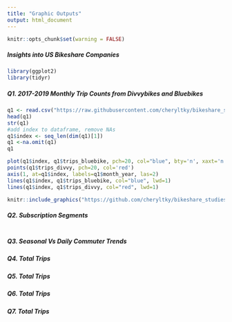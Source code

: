 ```yaml
---
title: "Graphic Outputs"
output: html_document
---
```


```r
knitr::opts_chunk$set(warning = FALSE)
```
##### Insights into US Bikeshare Companies 

```r
library(ggplot2)
library(tidyr)
```

##### Q1. 2017-2019 Monthly Trip Counts from Divvybikes and Bluebikes

```r
q1 <- read.csv("https://raw.githubusercontent.com/cheryltky/bikeshare_studies/main/csvdata/Q1.csv", sep=",", header = T)
head(q1)
str(q1)
#add index to dataframe, remove NAs
q1$index <- seq_len(dim(q1)[1])
q1 <-na.omit(q1)
q1
```


```r

plot(q1$index, q1$trips_bluebike, pch=20, col="blue", bty='n', xaxt='n', xlab='', ylab="Number of Trips", ylim=c(min(c(q1$trips_bluebike, q1$trips_divvy)), max(c(q1$trips_bluebike, q1$trips_divvy))))
points(q1$trips_divvy, pch=20, col='red')
axis(1, at=q1$index, labels=q1$month_year, las=2)
lines(q1$index, q1$trips_bluebike, col="blue", lwd=1)
lines(q1$index, q1$trips_divvy, col="red", lwd=1)

```

```r
knitr::include_graphics("https://github.com/cheryltky/bikeshare_studies/raw/main/Images/q1.png")
```

##### Q2. Subscription Segments
```r


```

##### Q3. Seasonal Vs Daily Commuter Trends
##### Q4. Total Trips
##### Q5. Total Trips
##### Q6. Total Trips
##### Q7. Total Trips


